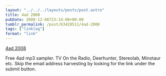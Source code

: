```yaml
---
layout: "../../../layouts/posts/post.astro"
title: 4ad 2008
pubDate: 2008-12-06T23:14:00+00:00
tumblr_permalink: /post/63428511/4ad-2008
tags: ["linklog"]
format: "link"
---
```


[4ad 2008][1]

Free 4ad mp3 sampler. TV On the Radio, Deerhunter, Stereolab, Minotaur etc. Skip the email address harvesting by looking for the link under the submit button.

[1]: http://4ad.com/features/2008/
